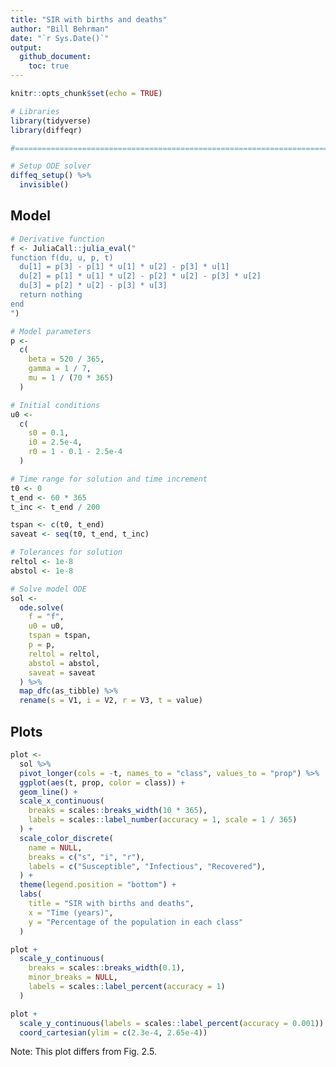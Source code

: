```yaml
---
title: "SIR with births and deaths"
author: "Bill Behrman"
date: "`r Sys.Date()`"
output: 
  github_document:
    toc: true
---
```


```r
knitr::opts_chunk$set(echo = TRUE)
```

```r
# Libraries
library(tidyverse)
library(diffeqr)

#===============================================================================

# Setup ODE solver
diffeq_setup() %>% 
  invisible()
```

## Model

```r
# Derivative function
f <- JuliaCall::julia_eval("
function f(du, u, p, t)
  du[1] = p[3] - p[1] * u[1] * u[2] - p[3] * u[1]
  du[2] = p[1] * u[1] * u[2] - p[2] * u[2] - p[3] * u[2]
  du[3] = p[2] * u[2] - p[3] * u[3]
  return nothing
end
")

# Model parameters
p <- 
  c(
    beta = 520 / 365,
    gamma = 1 / 7,
    mu = 1 / (70 * 365)
  )

# Initial conditions
u0 <- 
  c(
    s0 = 0.1,
    i0 = 2.5e-4,
    r0 = 1 - 0.1 - 2.5e-4
  )

# Time range for solution and time increment
t0 <- 0
t_end <- 60 * 365
t_inc <- t_end / 200

tspan <- c(t0, t_end)
saveat <- seq(t0, t_end, t_inc)

# Tolerances for solution
reltol <- 1e-8
abstol <- 1e-8

# Solve model ODE
sol <- 
  ode.solve(
    f = "f", 
    u0 = u0,
    tspan = tspan,
    p = p,
    reltol = reltol,
    abstol = abstol,
    saveat = saveat
  ) %>% 
  map_dfc(as_tibble) %>% 
  rename(s = V1, i = V2, r = V3, t = value)
```

## Plots

```r
plot <- 
  sol %>% 
  pivot_longer(cols = -t, names_to = "class", values_to = "prop") %>% 
  ggplot(aes(t, prop, color = class)) +
  geom_line() +
  scale_x_continuous(
    breaks = scales::breaks_width(10 * 365),
    labels = scales::label_number(accuracy = 1, scale = 1 / 365)
  ) +
  scale_color_discrete(
    name = NULL,
    breaks = c("s", "i", "r"),
    labels = c("Susceptible", "Infectious", "Recovered"),
  ) +
  theme(legend.position = "bottom") +
  labs(
    title = "SIR with births and deaths",
    x = "Time (years)",
    y = "Percentage of the population in each class"
  )

plot +
  scale_y_continuous(
    breaks = scales::breaks_width(0.1),
    minor_breaks = NULL,
    labels = scales::label_percent(accuracy = 1)
  )
```

```r
plot +
  scale_y_continuous(labels = scales::label_percent(accuracy = 0.001)) +
  coord_cartesian(ylim = c(2.3e-4, 2.65e-4))
```

Note: This plot differs from Fig. 2.5.
